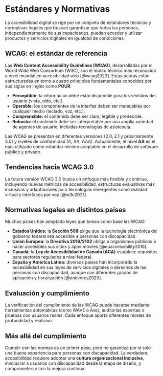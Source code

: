 # Estándares y Normativas

La accesibilidad digital se rige por un conjunto de estándares técnicos y normativas legales que buscan garantizar que todas las personas, independientemente de sus capacidades, puedan acceder y utilizar productos y servicios digitales en igualdad de condiciones.

## WCAG: el estándar de referencia

Las **Web Content Accessibility Guidelines (WCAG)**, desarrolladas por el World Wide Web Consortium (W3C), son el marco técnico más reconocido a nivel mundial en accesibilidad web [@wcag2023]. Estas pautas están estructuradas en torno a cuatro principios fundamentales conocidos por sus siglas en inglés como **POUR**:

- **Perceptible:** la información debe estar disponible para los sentidos del usuario (vista, oído, etc.).
- **Operable:** los componentes de la interfaz deben ser manejables por cualquier medio (teclado, voz, etc.).
- **Comprensible:** el contenido debe ser claro, legible y predecible.
- **Robusto:** el contenido debe ser interpretable por una amplia variedad de agentes de usuario, incluidas tecnologías de asistencia.

Las WCAG se presentan en diferentes versiones (2.0, 2.1 y próximamente 3.0) y niveles de conformidad (A, AA, AAA). Actualmente, el nivel **AA** es el más utilizado como estándar mínimo aceptable en el desarrollo de software público y privado.

## Tendencias hacia WCAG 3.0

La futura versión WCAG 3.0 busca un enfoque más flexible y continuo, incluyendo nuevas métricas de accesibilidad, estructuras evaluativas más inclusivas y adaptaciones para tecnologías emergentes como realidad virtual y interfaces por voz [@w3c2021].

## Normativas legales en distintos países

Muchos países han adoptado leyes que toman como base las WCAG:

- **Estados Unidos:** la **Sección 508** exige que la tecnología electrónica del gobierno federal sea accesible a personas con discapacidad.
- **Unión Europea:** la **Directiva 2016/2102** obliga a organismos públicos a hacer accesibles sus sitios y apps móviles [@euaccessibility2016].
- **Canadá:** la **Ley de Accesibilidad de Canadá (ACA)** establece requisitos para sectores regulados a nivel federal.
- **España y América Latina:** diversos países han incorporado la accesibilidad en sus leyes de servicios digitales o derechos de las personas con discapacidad, aunque con diferentes grados de aplicación y fiscalización [@ontiveros2020].

## Evaluación y cumplimiento

La verificación del cumplimiento de las WCAG puede hacerse mediante herramientas automáticas (como WAVE o Axe), auditorías expertas o pruebas con usuarios reales. Cada enfoque aporta diferentes niveles de profundidad y realismo.

## Más allá del cumplimiento

Cumplir con las normas es un primer paso, pero no garantiza por sí solo una buena experiencia para personas con discapacidad. La verdadera accesibilidad requiere adoptar una **cultura organizacional inclusiva**, involucrar a usuarios con discapacidad desde la etapa de diseño, y comprometerse con la mejora continua.

